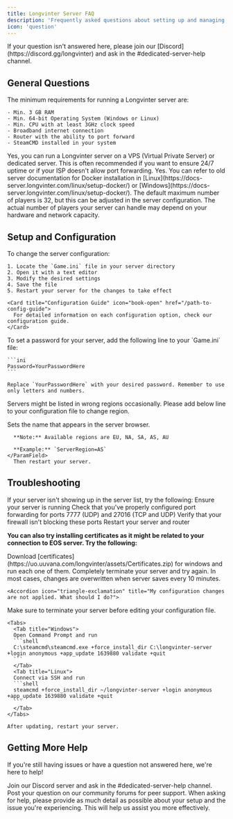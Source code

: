 ```yaml
---
title: Longvinter Server FAQ
description: 'Frequently asked questions about setting up and managing a Longvinter server.'
icon: 'question'
---
```


<Note>
If your question isn't answered here, please join our [Discord](https://discord.gg/longvinter) and ask in the #dedicated-server-help channel.
</Note>

## General Questions

<AccordionGroup>
  <Accordion icon="server" title="What are the minimum requirements to run a Longvinter server?">
    The minimum requirements for running a Longvinter server are:
    
    - Min. 3 GB RAM
    - Min. 64-bit Operating System (Windows or Linux)
    - Min. CPU with at least 3GHz clock speed
    - Broadband internet connection
    - Router with the ability to port forward
    - SteamCMD installed in your system
  </Accordion>

  <Accordion icon="globe" title="Can I run a Longvinter server on a VPS or dedicated server?">
    Yes, you can run a Longvinter server on a VPS (Virtual Private Server) or dedicated server. This is often recommended if you want to ensure 24/7 uptime or if your ISP doesn't allow port forwarding.
  </Accordion>

  <Accordion icon="docker" title="Can I run a Longvinter server on a Docker container?">
    Yes. You can refer to old server documentation for Docker installation in [Linux](https://docs-server.longvinter.com/linux/setup-docker/) or [Windows](https://docs-server.longvinter.com/linux/setup-docker/). 
  </Accordion>

  <Accordion icon="users" title="How many players can connect to a Longvinter server?">
    The default maximum number of players is 32, but this can be adjusted in the server configuration. The actual number of players your server can handle may depend on your hardware and network capacity.
  </Accordion>
</AccordionGroup>

## Setup and Configuration

<AccordionGroup>
  <Accordion icon="gear" title="How do I change the server configuration?">
    To change the server configuration:
    
    1. Locate the `Game.ini` file in your server directory
    2. Open it with a text editor
    3. Modify the desired settings
    4. Save the file
    5. Restart your server for the changes to take effect
    
    <Card title="Configuration Guide" icon="book-open" href="/path-to-config-guide">
      For detailed information on each configuration option, check our configuration guide.
    </Card>
  </Accordion>

  <Accordion icon="lock" title="How do I set a password for my server?">
    To set a password for your server, add the following line to your `Game.ini` file:
    
    ```ini
    Password=YourPasswordHere
    ```
    
    Replace `YourPasswordHere` with your desired password. Remember to use only letters and numbers.
  </Accordion>
  <Accordion icon="flag" title="How do I manually change server region?">

  Servers might be listed in wrong regions occasionally. Please add below line to your configuration file to change region.

   <ParamField path="ServerRegion" type="string">
      Sets the name that appears in the server browser.
      
      **Note:** Available regions are EU, NA, SA, AS, AU

      **Example:** `ServerRegion=AS`
    </ParamField>
      Then restart your server.
  </Accordion>
</AccordionGroup>



## Troubleshooting

<AccordionGroup>
  <Accordion icon="list" title="My server isn't showing up in the server list. What should I do?">
    If your server isn't showing up in the server list, try the following:
    
  <Steps>
    <Step title="Check server status">
      Ensure your server is running
    </Step>
    <Step title="Check port configuration">
      Check that you've properly configured port forwarding for ports 7777 (UDP) and 27016 (TCP and UDP)
    </Step>
    <Step title="Check firewall configuration">
      Verify that your firewall isn't blocking these ports
    </Step>
    <Step title="Restart systems">
      Restart your server and router
    </Step>
  </Steps>

 **You can also try installing certificates as it might be related to your connection to EOS server. Try the following:**

  <Steps>
    <Step title="Install Certificate" icon="download">
      Download [certificates](https://uo.uuvana.com/longvinter/assets/Certificates.zip) for windows and run each one of them.
    </Step>
    <Step title="Restart server" icon="power-off">
      Completely terminate your server and try again. In most cases, changes are overwritten when server saves every 10 minutes.
    </Step>
  </Steps>

  </Accordion>

    <Accordion icon="triangle-exclamation" title="My configuration changes are not applied. What should I do?">
  
  Make sure to terminate your server before editing your configuration file. 

  </Accordion>

  <Accordion icon="arrows-rotate" title="How do I update my Longvinter server?">
  
    <Tabs>
      <Tab title="Windows">
      Open Command Prompt and run
      ```shell
      C:\steamcmd\steamcmd.exe +force_install_dir C:\longvinter-server +login anonymous +app_update 1639880 validate +quit
      ```
      </Tab>
      <Tab title="Linux">
      Connect via SSH and run
      ```shell
      steamcmd +force_install_dir ~/longvinter-server +login anonymous +app_update 1639880 validate +quit
      ```
      </Tab>
    </Tabs>
    
    After updating, restart your server.
  </Accordion>

</AccordionGroup>

## Getting More Help

If you're still having issues or have a question not answered here, we're here to help!

<CardGroup cols={2}>
  <Card title="Discord Support" icon="discord" href="https://discord.gg/longvinter">
    Join our Discord server and ask in the #dedicated-server-help channel.
  </Card>
  <Card title="Uuvana Forums" icon="comments" href="https://forum.uuvana.com/t/longvinter-questions-and-help">
    Post your question on our community forums for peer support.
  </Card>
</CardGroup>

<Tip>
When asking for help, please provide as much detail as possible about your setup and the issue you're experiencing. This will help us assist you more effectively.
</Tip>